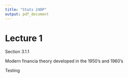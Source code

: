 ```yaml
---
title: "Stats 240P"
output: pdf_document
---
```


# Lecture 1

Section 3.1.1

Modern financia theory developed in the 1950's and 1960's

Testing


